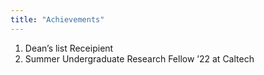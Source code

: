 ```yaml
---
title: "Achievements"
---
```


1. Dean's list Receipient
2. Summer Undergraduate Research Fellow '22 at Caltech
